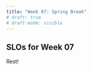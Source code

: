 ```yaml
---
title: "Week 07: Spring Break"
# draft: true
# draft-mode: visible
---
```


## SLOs for Week 07

Rest!
